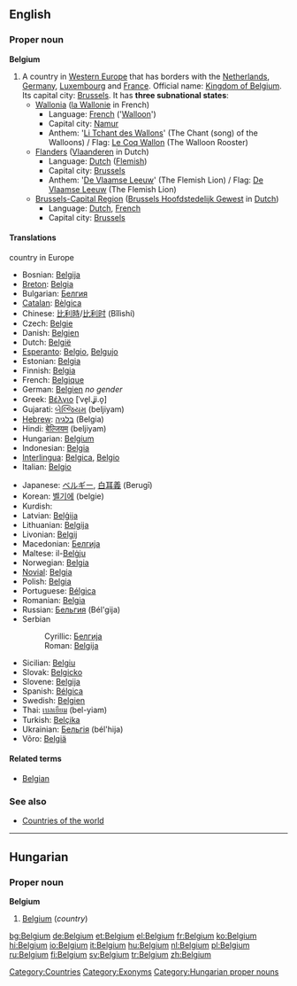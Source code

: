 ==English==

===Proper noun===
{{wikipedia}}
'''Belgium'''
# A country in [[Western Europe]] that has borders with the [[Netherlands]], [[Germany]], [[Luxembourg]] and [[France]]. Official name: [[Kingdom of Belgium]]. Its capital city: [[Brussels]]. It has '''three subnational states''':
#*[[Wallonia]] ([[la Wallonie]] in French)
#**Language: [[French]] ('[[Walloon]]')
#**Capital city: [[Namur]]
#**Anthem: '[[Li Tchant des Wallons]]' (The Chant (song) of the Walloons) / Flag: [[Le Coq Wallon]] (The Walloon Rooster)
#*[[Flanders]] ([[Vlaanderen]] in Dutch)
#**Language: [[Dutch]] ([[Flemish]])
#**Capital city: [[Brussels]]
#**Anthem: '[[De Vlaamse Leeuw]]' (The Flemish Lion) / Flag: [[De Vlaamse Leeuw]] (The Flemish Lion)
#*[[Brussels-Capital Region]] ([[Brussels Hoofdstedelijk Gewest]] in [[Dutch]])
#**Language: [[Dutch]], [[French]]
#**Capital city: [[Brussels]]

====Translations====
;country in Europe
{{top}}
*Bosnian: [[Belgija]] {{f}}
*[[Breton]]: [[Belgia]]
*Bulgarian: [[Белгия]] {{f}}
*[[Catalan]]: [[Bèlgica]] {{f}}
*Chinese: [[比利時]]/[[比利时]] (Bǐlìshí)
*Czech: [[Belgie]] {{f}}
*Danish: [[Belgien]]
*Dutch: [[België]] {{n}}
*[[Esperanto]]: [[Belgio]], [[Belgujo]]
*Estonian: [[Belgia]]
*Finnish: [[Belgia]]
*French: [[Belgique]] {{f}}
*German: [[Belgien]] ''no gender''
*Greek: [[Βέλγιο]] [ˈve̞l.ʝi.o̞] {{n}}
*Gujarati: [[બેલ્જિયમ]] (beljiyam)
*[[Hebrew]]: [[בלגיה]] (Belgia)
*Hindi: [[बेल्जियम]] (beljiyam)
*Hungarian: [[#Hungarian|Belgium]]
*Indonesian: [[Belgia]]
*[[Interlingua]]: [[Belgica]], [[Belgio]]
*Italian: [[Belgio]] {{m}}
{{mid}}
*Japanese: [[ベルギー]], [[白耳義]] (Berugī)
*Korean: [[벨기에]] (belgie)
*Kurdish: {{KUchar|[[به‌لجیکا]]}}
*Latvian: [[Beļģija]] {{f}}
*Lithuanian: [[Belgija]] {{f}}
*Livonian: [[Belgij]]
*Macedonian: [[Белгија#Macedonian|Белгија]]
*Maltese: il-[[Belġju]]
*Norwegian: [[Belgia]]
*[[Novial]]: [[Belgia]]
*Polish: [[Belgia]] {{f}}
*Portuguese: [[Bélgica]]
*Romanian: [[Belgia]] {{f}}
*Russian: [[Бельгия]] {{f}} (Bél'gija)
*Serbian
*:Cyrillic: [[Белгија#Serbian|Белгија]] {{f}}
*:Roman: [[Belgija#Serbian|Belgija]] {{f}}
*Sicilian: [[Belgiu]] {{m}}
*Slovak: [[Belgicko]] {{n}}
*Slovene: [[Belgija]] {{f}}
*Spanish: [[Bélgica]] {{f}}
*Swedish: [[Belgien]]
*Thai: [[เบลเยียม]] (bel-yiam)
*Turkish: [[Belçika]]
*Ukrainian: [[Бельгія]] {{f}} (bél'hija)
*Võro: [[Belgiä]]
{{bottom}}

====Related terms====
*[[Belgian]]

===See also===
*[[Countries of the world]]
[[Category:Countries]]

[[Category:Exonyms]]

----

==Hungarian==

===Proper noun===
'''Belgium'''
# [[#English|Belgium]] (''country'')

[[Category:Hungarian proper nouns]]

[[bg:Belgium]]
[[de:Belgium]]
[[et:Belgium]]
[[el:Belgium]]
[[fr:Belgium]]
[[ko:Belgium]]
[[hi:Belgium]]
[[io:Belgium]]
[[it:Belgium]]
[[hu:Belgium]]
[[nl:Belgium]]
[[pl:Belgium]]
[[ru:Belgium]]
[[fi:Belgium]]
[[sv:Belgium]]
[[tr:Belgium]]
[[zh:Belgium]]